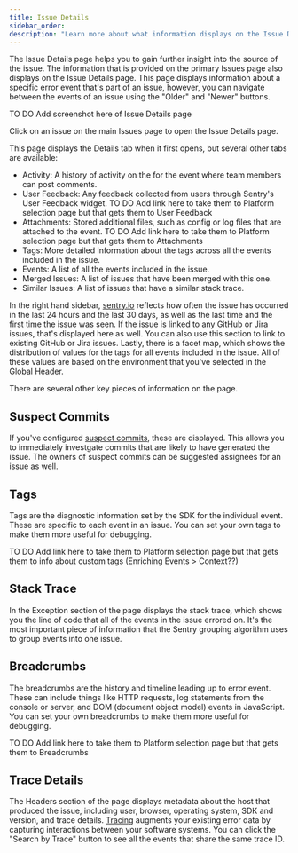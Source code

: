 ```yaml
---
title: Issue Details
sidebar_order:
description: "Learn more about what information displays on the Issue Details page to help you efficiently triage an issue."
---
```


The Issue Details page helps you to gain further insight into the source of the issue. The information that is provided on the primary Issues page also displays on the Issue Details page. This page displays information about a specific error event that's part of an issue, however, you can navigate between the events of an issue using the "Older" and "Newer" buttons.

TO DO Add screenshot here of Issue Details page

Click on an issue on the main Issues page to open the Issue Details page.

This page displays the Details tab when it first opens, but several other tabs are available:

- Activity: A history of activity on the for the event where team members can post comments.
- User Feedback: Any feedback collected from users through Sentry's User Feedback widget. TO DO Add link here to take them to Platform selection page but that gets them to User Feedback
- Attachments: Stored additional files, such as config or log files that are attached to the event. TO DO Add link here to take them to Platform selection page but that gets them to Attachments
- Tags: More detailed information about the tags across all the events included in the issue.
- Events: A list of all the events included in the issue.
- Merged Issues: A list of issues that have been merged with this one.
- Similar Issues: A list of issues that have a similar stack trace.

In the right hand sidebar, [sentry.io](https://sentry.io) reflects how often the issue has occurred in the last 24 hours and the last 30 days, as well as the last time and the first time the issue was seen. If the issue is linked to any GitHub or Jira issues, that's displayed here as well. You can also use this section to link to existing GitHub or Jira issues. Lastly, there is a facet map, which shows the distribution of values for the tags for all events included in the issue. All of these values are based on the environment that you've selected in the Global Header.

There are several other key pieces of information on the page.

## Suspect Commits

If you've configured [suspect commits](product/releases/suspect-commits/), these are displayed. This allows you to immediately investgate commits that are likely to have generated the issue. The owners of suspect commits can be suggested assignees for an issue as well.

## Tags

Tags are the diagnostic information set by the SDK for the individual event. These are specific to each event in an issue. You can set your own tags to make them more useful for debugging.

TO DO Add link here to take them to Platform selection page but that gets them to info about custom tags (Enriching Events > Context??)

## Stack Trace

In the Exception section of the page displays the stack trace, which shows you the line of code that all of the events in the issue errored on. It's the most important piece of information that the Sentry grouping algorithm uses to group events into one issue.

## Breadcrumbs

The breadcrumbs are the history and timeline leading up to error event. These can include things like HTTP requests, log statements from the console or server, and DOM (document object model) events in JavaScript. You can set your own breadcrumbs to make them more useful for debugging.

TO DO Add link here to take them to Platform selection page but that gets them to Breadcrumbs

## Trace Details

The Headers section of the page displays metadata about the host that produced the issue, including user, browser, operating system, SDK and version, and trace details. [Tracing](/product/performance/distributed-tracing/) augments your existing error data by capturing interactions between your software systems. You can click the "Search by Trace" button to see all the events that share the same trace ID.

